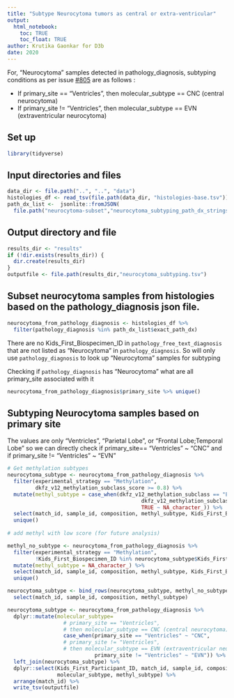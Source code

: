 ```yaml
---
title: "Subtype Neurocytoma tumors as central or extra-ventricular"
output: 
  html_notebook:
    toc: TRUE
    toc_float: TRUE
author: Krutika Gaonkar for D3b
date: 2020
---
```


For, "Neurocytoma" samples detected in pathology_diagnosis, subtyping conditions as per issue [#805](https://github.com/AlexsLemonade/OpenPBTA-analysis/issues/805) are as follows :

 - If primary_site == "Ventricles", then molecular_subtype == CNC (central neurocytoma) 
 - If primary_site != "Ventricles", then molecular_subtype == EVN (extraventricular neurocytoma)

## Set up 

```r
library(tidyverse)
```

## Input directories and files

```r
data_dir <- file.path("..", "..", "data")
histologies_df <- read_tsv(file.path(data_dir, "histologies-base.tsv"))
path_dx_list <-  jsonlite::fromJSON(
  file.path("neurocytoma-subset","neurocytoma_subtyping_path_dx_strings.json"))


```

## Output directory and file

```r
results_dir <- "results"
if (!dir.exists(results_dir)) {
  dir.create(results_dir)
}
outputfile <- file.path(results_dir,"neurocytoma_subtyping.tsv")
```


## Subset neurocytoma samples from histologies based on the pathology_diagnosis json file.

```r

neurocytoma_from_pathology_diagnosis <- histologies_df %>%
  filter(pathology_diagnosis %in% path_dx_list$exact_path_dx) 


```
There are no Kids_First_Biospecimen_ID in `pathology_free_text_diagnosis` that are not listed as "Neurocytoma" in  `pathology_diagnosis`. So will only use  `pathology_diagnosis` to look up "Neurocytoma" samples for subtyping


Checking if `pathology_diagnosis` has "Neurocytoma" what are all primary_site associated with it
```r
neurocytoma_from_pathology_diagnosis$primary_site %>% unique()
```


## Subtyping Neurocytoma samples based on primary site 

The values are only "Ventricles", "Parietal Lobe", or "Frontal Lobe;Temporal Lobe" so we can directly check if primary_site== "Ventricles" ~ "CNC" and if primary_site != "Ventricles" ~ "EVN"

```r
# Get methylation subtypes
neurocytoma_subtype <- neurocytoma_from_pathology_diagnosis %>% 
  filter(experimental_strategy == "Methylation", 
         dkfz_v12_methylation_subclass_score >= 0.8) %>%
  mutate(methyl_subtype = case_when(dkfz_v12_methylation_subclass == "EVNCYT" ~ "EVN",
                                           dkfz_v12_methylation_subclass == "CN" ~ "CNC",
                                           TRUE ~ NA_character_)) %>%
  select(match_id, sample_id, composition, methyl_subtype, Kids_First_Biospecimen_ID) %>%
  unique()
  
# add methyl with low score (for future analysis)

methyl_no_subtype <- neurocytoma_from_pathology_diagnosis %>% 
  filter(experimental_strategy == "Methylation", 
         !Kids_First_Biospecimen_ID %in% neurocytoma_subtype$Kids_First_Biospecimen_ID) %>% 
  mutate(methyl_subtype = NA_character_) %>%
  select(match_id, sample_id, composition, methyl_subtype, Kids_First_Biospecimen_ID) %>%
  unique()

neurocytoma_subtype <- bind_rows(neurocytoma_subtype, methyl_no_subtype) %>% 
  select(match_id, sample_id, composition, methyl_subtype)

neurocytoma_subtype <- neurocytoma_from_pathology_diagnosis %>% 
  dplyr::mutate(molecular_subtype= 
                  # primary_site == "Ventricles", 
                  # then molecular_subtype == CNC (central neurocytoma) 
                  case_when(primary_site == "Ventricles" ~ "CNC",
                  # primary_site != "Ventricles", 
                  # then molecular_subtype == EVN (extraventricular neurocytoma)       
                            primary_site != "Ventricles" ~ "EVN")) %>%
  left_join(neurocytoma_subtype) %>%
  dplyr::select(Kids_First_Participant_ID, match_id, sample_id, composition, Kids_First_Biospecimen_ID,
                molecular_subtype, methyl_subtype) %>%
  arrange(match_id) %>%
  write_tsv(outputfile)

```
